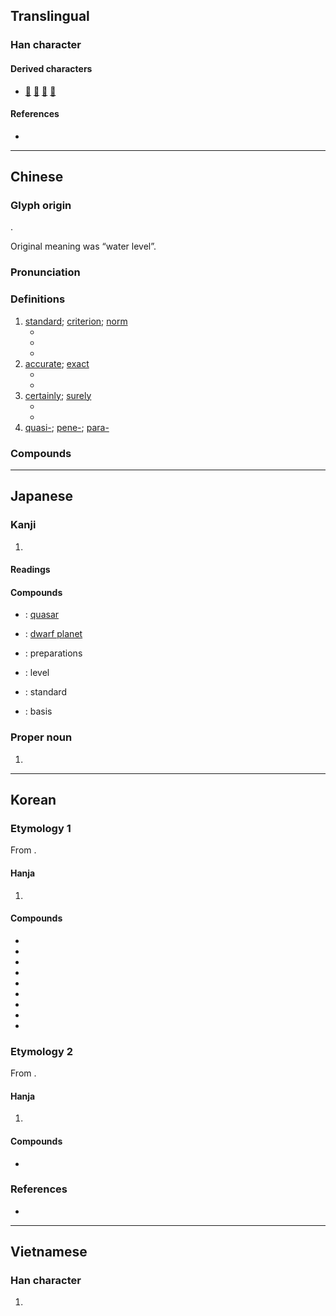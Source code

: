 {{also|准|凖}}
{{character info}}
==Translingual==

===Han character===
{{Han char|rn=85|rad=水|as=10|sn=13|four=30401|canj=EGJ|ids=⿱淮十}}

====Derived characters====
* [[𠿶]] [[𢶥]] [[𦡤]] [[𨆒]]

====References====
* {{Han ref|kx=0639.240|dkj=17934|dj=1046.150|hdz=31700.050|uh=6E96|ud=28310|bh=B7C7|bd=47047}}

----

==Chinese==
{{zh-forms|s=准}}

===Glyph origin===
{{Han etym}}
{{Han compound|水|隼|c1=s|c2=p|t1=water|ls=psc}}.

Original meaning was “water level”.

===Pronunciation===
{{zh-pron
|m=zhǔn
|c=zeon2,zyut3
|h=pfs=chún
|j=zung2
|md=cūng
|mn=chún
|w=2tsen
|mc=y
|oc=y
|cat=n,a,adv,pref
}}

===Definitions===
{{zh-hanzi}}

# [[standard]]; [[criterion]]; [[norm]]
#* {{zh-l|標準|standard, norm}}
#* {{zh-l|準則|standard, norm}}
#* {{zh-l|基準|norm, reference frame}}
# [[accurate]]; [[exact]]
#* {{zh-x|這 塊 手錶{biǎo} 很 準。|This watch keeps time very well.}}
#* {{zh-x|他 的 槍法 真 準，一 個 移動 靶 都 沒 有 漏 射。|He is good with a gun, he doesn't miss any moving target.}}
# [[certainly]]; [[surely]]
#* {{zh-x|那 準 不 對。|That is definitely wrong.}}
#* {{zh-x|他 準 是 開玩笑, 要不 就 是 瘋 了。|He '''must''' be joking or else he's mad.}}
# [[quasi-]]; [[pene-]]; [[para-]]

===Compounds===
{{zh-der|侵蝕基準|價值標準|不準|低標準|國際準備|國際水準|三準|平準基金|不當準|平準|一準|不作準|基準|對準|定準|基準點|基準面|基準兵|合準|國家標準|準繩|標準元音|水準測量|水準儀|準話|校準|準確度|標準舞|文化水準|準確|標準|標準字體|抱負水準|準頭|標準語|準兒|準據|沒準兒|推情準理|憑準|看準|標準時間|準星|沒準頭|沒有準兒|標準時|準備金|準譜兒|準點|瞄準|準的|生活水準|標準音|標準時區|準式|準貨幣|有準兒|標準鏡頭|準時|準線|水準|準擬|準備|準保|標準動作|沒準|水準器|標準桿|準平原|標準制|準則|職業水準|鵝準|認準|隆準|蜂準|音準|高標準|精準|鼻準|規矩準繩|若準:nā-chún}}

{{zh-cat|Elementary}}

----

==Japanese==

===Kanji===
{{ja-kanji|grade=5|rs=水10}}

# {{rfdef|ja|sort=水10}}

====Readings====
{{ja-readings
|goon=しゅん<しゆん, せち<せち
|kanon=しゅん<しゆん, せつ<せつ
|kanyoon=じゅん<じゆん
|kun=ひとし.い-, みずもり<みづもり-, のり-
}}

====Compounds====
{{der-top|Compounds}}
* {{ja-r|準%星|じゅん%せい}}: [[quasar]]
* {{ja-r|準%惑%星|じゅん%わく%せい}}: [[dwarf planet]]
* {{ja-r|準%備|じゅん%び}}: preparations
* {{ja-r|水%準|すい%じゅん}}: level
* {{ja-r|標%準|ひょう%じゅん}}: standard
* {{ja-r|基%準|き%じゅん}}: basis
{{der-bottom}}

===Proper noun===
{{ja-pos|proper|ひとし}}

# {{given name|ja|male|sort=ひとし}}

----

==Korean==

===Etymology 1===
From {{der|ko|ltc|-}} {{ltc-l|準|id=1}}. {{hanja-hunmong|쥰〮|cyun|身體#상26B|alt=凖}}

====Hanja====
{{ko-hanja-search}}
{{ko-hanja|준하다|준할|준}}

# {{hanja form of|준|[[standard]]}}

====Compounds====
{{der-top3|Compounds}}
* {{ko-l|준용|準用}}
* {{ko-l|평준|平準}}
* {{ko-l|조준|照準}}
* {{ko-l|비준|批准}}
* {{ko-l|인준|認准}}
* {{ko-l|기준|[[standard]]|基準}}
* {{ko-l|표준|[[standard]]|標準}}
* {{ko-l|준비|[[preparation]]|準備}}
* {{ko-l|수준|[[level]]|水準}}
{{der-bottom}}

===Etymology 2===
From {{der|ko|ltc|-}} {{ltc-l|準|id=2}}.

====Hanja====
{{ko-hanja|[[코|콧]][[마루#Etymology_2|마루]]|절}}

# {{lb|ko|archaic}} {{hanja form of|절|[[part]] of a [[nose]]}}

====Compounds====
{{der-top3|Compounds}}
* {{ko-l|절두|準頭}}
{{der-bottom}}

===References===
* {{R:hanjadoc|6274}}

----

==Vietnamese==

===Han character===
{{vi-hantu|[[chuẩn]], [[choán]], [[chốn]], [[chủn]], [[trúng]], [[trốn]]|rs=水10}}

# {{rfdef|vi|sort=水10}}